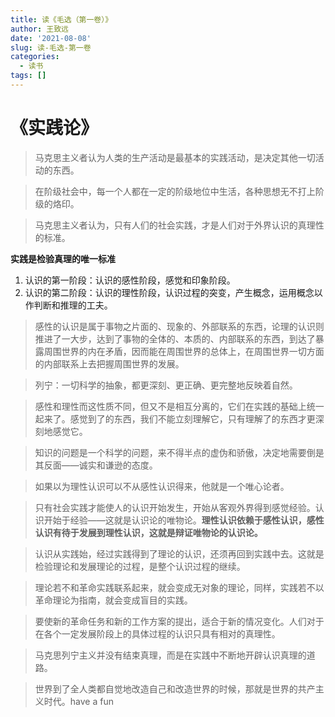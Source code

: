 ```yaml
---
title: 读《毛选（第一卷）》
author: 王致远
date: '2021-08-08'
slug: 读-毛选-第一卷
categories:
  - 读书
tags: []
---
```


# 《实践论》

> 马克思主义者认为人类的生产活动是最基本的实践活动，是决定其他一切活动的东西。

> 在阶级社会中，每一个人都在一定的阶级地位中生活，各种思想无不打上阶级的烙印。

> 马克思主义者认为，只有人们的社会实践，才是人们对于外界认识的真理性的标准。

**实践是检验真理的唯一标准**

1. 认识的第一阶段：认识的感性阶段，感觉和印象阶段。
2. 认识的第二阶段：认识的理性阶段，认识过程的突变，产生概念，运用概念以作判断和推理的工夫。

> 感性的认识是属于事物之片面的、现象的、外部联系的东西，论理的认识则推进了一大步，达到了事物的全体的、本质的、内部联系的东西，到达了暴露周围世界的内在矛盾，因而能在周围世界的总体上，在周围世界一切方面的内部联系上去把握周围世界的发展。

> 列宁：一切科学的抽象，都更深刻、更正确、更完整地反映着自然。

> 感性和理性而这性质不同，但又不是相互分离的，它们在实践的基础上统一起来了。感觉到了的东西，我们不能立刻理解它，只有理解了的东西才更深刻地感觉它。

> 知识的问题是一个科学的问题，来不得半点的虚伪和骄傲，决定地需要倒是其反面——诚实和谦逊的态度。

> 如果以为理性认识可以不从感性认识得来，他就是一个唯心论者。

> 只有社会实践才能使人的认识开始发生，开始从客观外界得到感觉经验。认识开始于经验——这就是认识论的唯物论。**理性认识依赖于感性认识，感性认识有待于发展到理性认识，这就是辩证唯物论的认识论。**

> 认识从实践始，经过实践得到了理论的认识，还须再回到实践中去。这就是检验理论和发展理论的过程，是整个认识过程的继续。

> 理论若不和革命实践联系起来，就会变成无对象的理论，同样，实践若不以革命理论为指南，就会变成盲目的实践。

> 要使新的革命任务和新的工作方案的提出，适合于新的情况变化。人们对于在各个一定发展阶段上的具体过程的认识只具有相对的真理性。

> 马克思列宁主义并没有结束真理，而是在实践中不断地开辟认识真理的道路。

> 世界到了全人类都自觉地改造自己和改造世界的时候，那就是世界的共产主义时代。have a fun